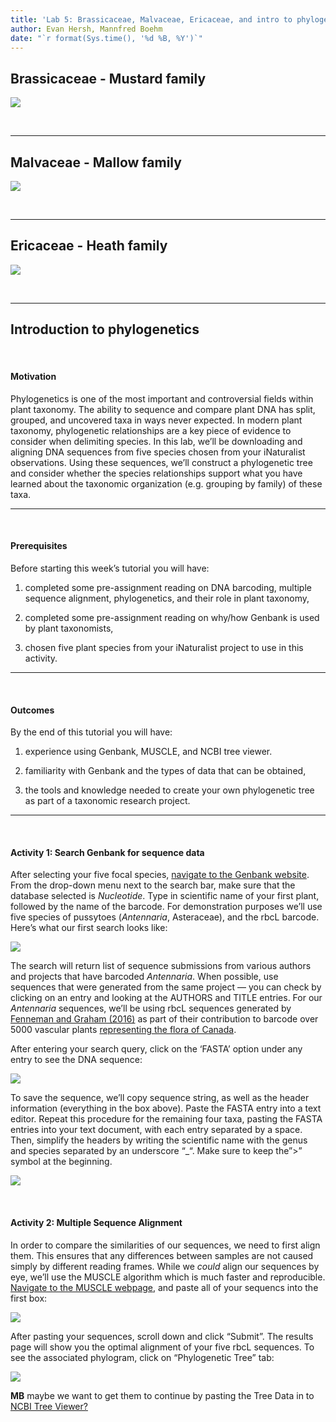 ```yaml
---
title: 'Lab 5: Brassicaceae, Malvaceae, Ericaceae, and intro to phylogenetics'
author: Evan Hersh, Mannfred Boehm
date: "`r format(Sys.time(), '%d %B, %Y')`"
---
```


## Brassicaceae - Mustard family

![](media/diagram_Brassicaceae.png)

&nbsp;

---

## Malvaceae - Mallow family

![](media/diagram_Malvaceae.png)

&nbsp;

---

## Ericaceae - Heath family

![](media/diagram_Ericaceae.png)

&nbsp;

---

## Introduction to phylogenetics

&nbsp;
&nbsp;

#### Motivation

Phylogenetics is one of the most important and controversial fields within plant taxonomy. The ability to sequence and compare plant DNA has split, grouped, and uncovered taxa in ways never expected. In modern plant taxonomy, phylogenetic relationships are a key piece of evidence to consider when delimiting species. In this lab, we'll be downloading and aligning DNA sequences from five species chosen from your iNaturalist observations. Using these sequences, we'll construct a phylogenetic tree and consider whether the species relationships support what you have learned about the taxonomic organization (e.g. grouping by family) of these taxa. 

---

&nbsp;
&nbsp;

#### Prerequisites 

Before starting this week's tutorial you will have: 

1. completed some pre-assignment reading on DNA barcoding, multiple sequence alignment, phylogenetics, and their role in plant taxonomy, 

2. completed some pre-assignment reading on why/how Genbank is used by plant taxonomists, 

3. chosen five plant species from your iNaturalist project to use in this activity.

---

&nbsp;
&nbsp;

#### Outcomes

By the end of this tutorial you will have: 

1. experience using Genbank, MUSCLE, and NCBI tree viewer.

2. familiarity with Genbank and the types of data that can be obtained, 

3. the tools and knowledge needed to create your own phylogenetic tree as part of a taxonomic research project.

---

&nbsp;
&nbsp;

#### Activity 1: Search Genbank for sequence data

After selecting your five focal species, [navigate to the Genbank website](https://www.ncbi.nlm.nih.gov/genbank/). From the drop-down menu next to the search bar, make sure that the database selected is *Nucleotide*. Type in scientific name of your first plant, followed by the name of the barcode. For demonstration purposes we'll use five species of pussytoes (*Antennaria*, Asteraceae), and the rbcL barcode. Here's what our first search looks like:

![](media/lab5_genbank1.png) 

The search will return list of sequence submissions from various authors and projects that have barcoded *Antennaria*. When possible, use sequences that were generated from the same project &mdash; you can check by clicking on an entry and looking at the AUTHORS and TITLE entries. For our *Antennaria* sequences, we'll be using rbcL sequences generated by [Fenneman and Graham (2016)](https://open.library.ubc.ca/cIRcle/collections/ubctheses/24/items/1.0340546) as part of their contribution to barcode over 5000 vascular plants [representing the flora of Canada](https://bsapubs.onlinelibrary.wiley.com/doi/full/10.3732/apps.1700079). 

After entering your search query, click on the 'FASTA' option under any entry to see the DNA sequence:

![](media/lab5_genbank2.png)

To save the sequence, we'll copy sequence string, as well as the header information (everything in the box above). Paste the FASTA entry into a text editor. Repeat this procedure for the remaining four taxa, pasting the FASTA entries into your text document, with each entry separated by a space. Then, simplify the headers by writing the scientific name with the genus and species separated by an underscore "_". Make sure to keep the ">" symbol at the beginning. 

![](media/lab5_genbank3.png)

&nbsp;
&nbsp;

#### Activity 2: Multiple Sequence Alignment

In order to compare the similarities of our sequences, we need to first align them. This ensures that any differences between samples are not caused simply by different reading frames. While we *could* align our sequences by eye, we'll use the MUSCLE algorithm which is much faster and reproducible. [Navigate to the MUSCLE webpage](https://www.ebi.ac.uk/Tools/msa/muscle/), and paste all of your sequencs into the first box:

![](media/lab5_muscle1.png)

After pasting your sequences, scroll down and click "Submit". The results page will show you the optimal alignment of your five rbcL sequences. To see the associated phylogram, click on "Phylogenetic Tree" tab:

![](media/lab5_muscle2.png)

**MB** maybe we want to get them to continue by pasting the Tree Data in to [NCBI Tree Viewer?](https://www.ncbi.nlm.nih.gov/projects/treeview/)

